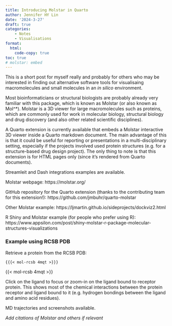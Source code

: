 ```yaml
---
title: Introducing Molstar in Quarto
author: Jennifer HY Lin
date: '2024-3-27'
draft: true
categories: 
    - Notes
    - Visualisations
format:
  html:
    code-copy: true
toc: true
# molstar: embed
---
```


This is a short post for myself really and probably for others who may be interested in finding out alternative software tools for visualisaing macromolecules and small molecules in an *in silico* environment.

Most bioinformaticians or structural biologists are probably already very familiar with this package, which is known as Molstar (or also known as Mol^*). Molstar is a 3D viewer for large macromolecules such as proteins, which are commonly used for work in molecular biology, structural biology and drug discovery (and also other related scientific disciplines).

A Quarto extension is currently available that embeds a Molstar interactive 3D viewer inside a Quarto markdown document. The main advantage of this is that it could be useful for reporting or presentations in a multi-disciplinary setting, especially if the projects involved used protein structures (e.g. for a structure-based drug design project). The only thing to note is that this extension is for HTML pages only (since it's rendered from Quarto documents). 

Streamleit and Dash integrations examples are available.

Molstar webpage: https://molstar.org/

GitHub repository for the Quarto extension (thanks to the contributing team for this extension!): https://github.com/jmbuhr/quarto-molstar

Other Molstar example: https://ljmartin.github.io/sideprojects/dockviz2.html

R Shiny and Molstar example (for people who prefer using R): https://www.appsilon.com/post/shiny-molstar-r-package-molecular-structures-visualizations


### Example using RCSB PDB

Retrieve a protein from the RCSB PDB:

`{{{< mol-rcsb 4mqt >}}}`

{{< mol-rcsb 4mqt >}}


Click on the ligand to focus or zoom-in on the ligand bound to receptor protein. This shows most of the chemical interactions between the protein receptor and ligand bound to it (e.g. hydrogen bondings between the ligand and amino acid residues).

MD trajectories and screenshots available.

*Add citations of Molstar and others if relevant*